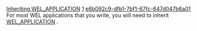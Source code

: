 [[Property:title|Inheriting WEL_APPLICATION]]
[[Property:weight|1]]
[[Property:uuid|e6b092c9-dfb1-7bf1-67fc-647d047b6a01]]
For most WEL applications that you write, you will need to inherit [[ref:libraries/wel/reference/wel_application_chart|WEL_APPLICATION]] . 

{{note| '''Note'''. See [[Tutorial Step 1|step1]]  in the [[WEL Tutorial|tutorial]]  for a simple demonstration of how to do this }}



